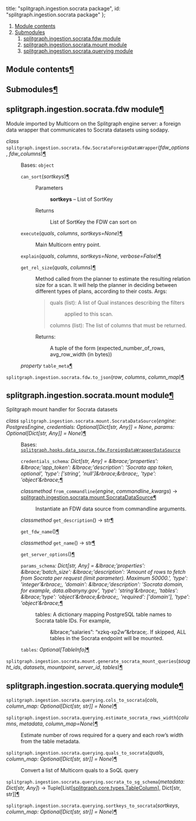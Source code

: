 


  title: "splitgraph.ingestion.socrata package",
  id: "splitgraph.ingestion.socrata package"
};

<div className=" rst-content"><nav className="toc"><ol className="toc-level toc-level-1"><li className="toc-item toc-item-h2"><a className="toc-link toc-link-h2" href="#module-contents">Module contents</a></li><li className="toc-item toc-item-h2"><a className="toc-link toc-link-h2" href="#submodules">Submodules</a><ol className="toc-level toc-level-2"><li className="toc-item toc-item-h2"><a className="toc-link toc-link-h2" href="#splitgraphingestionsocratafdw-module">splitgraph.ingestion.socrata.fdw module</a></li><li className="toc-item toc-item-h2"><a className="toc-link toc-link-h2" href="#splitgraphingestionsocratamount-module">splitgraph.ingestion.socrata.mount module</a></li><li className="toc-item toc-item-h2"><a className="toc-link toc-link-h2" href="#splitgraphingestionsocrataquerying-module">splitgraph.ingestion.socrata.querying module</a></li></ol></li></ol></nav><div className="section" id="module-splitgraph.ingestion.socrata">
<span id="module-contents"></span><h2 id="module-contents">Module contents<a className="headerlink" href="#module-splitgraph.ingestion.socrata" title="Permalink to this headline">¶</a></h2>
</div><div className="section" id="splitgraph-ingestion-socrata-package">

<div className="section" id="submodules">
<h2 id="submodules">Submodules<a className="headerlink" href="#submodules" title="Permalink to this headline">¶</a></h2>
</div>
<div className="section" id="module-splitgraph.ingestion.socrata.fdw">
<span id="splitgraph-ingestion-socrata-fdw-module"></span><h2 id="splitgraphingestionsocratafdw-module">splitgraph.ingestion.socrata.fdw module<a className="headerlink" href="#module-splitgraph.ingestion.socrata.fdw" title="Permalink to this headline">¶</a></h2>
<p>Module imported by Multicorn on the Splitgraph engine server: a foreign data wrapper
that communicates to Socrata datasets using sodapy.</p>
<dl className="py class">
<dt id="splitgraph.ingestion.socrata.fdw.SocrataForeignDataWrapper">
<em className="property"><span className="pre">class</span> </em><code className="sig-prename descclassname"><span className="pre">splitgraph.ingestion.socrata.fdw.</span></code><code className="sig-name descname"><span className="pre">SocrataForeignDataWrapper</span></code><span className="sig-paren">(</span><em className="sig-param"><span className="n"><span className="pre">fdw_options</span></span></em>, <em className="sig-param"><span className="n"><span className="pre">fdw_columns</span></span></em><span className="sig-paren">)</span><a className="headerlink" href="#splitgraph.ingestion.socrata.fdw.SocrataForeignDataWrapper" title="Permalink to this definition">¶</a></dt>
<dd><p>Bases: <code className="xref py py-class docutils literal notranslate"><span className="pre">object</span></code></p>
<dl className="py method">
<dt id="splitgraph.ingestion.socrata.fdw.SocrataForeignDataWrapper.can_sort">
<code className="sig-name descname"><span className="pre">can_sort</span></code><span className="sig-paren">(</span><em className="sig-param"><span className="n"><span className="pre">sortkeys</span></span></em><span className="sig-paren">)</span><a className="headerlink" href="#splitgraph.ingestion.socrata.fdw.SocrataForeignDataWrapper.can_sort" title="Permalink to this definition">¶</a></dt>
<dd><dl className="field-list simple">
<dt className="field-odd">Parameters</dt>
<dd className="field-odd"><p><strong>sortkeys</strong> – List of SortKey</p>
</dd>
<dt className="field-even">Returns</dt>
<dd className="field-even"><p>List of SortKey the FDW can sort on</p>
</dd>
</dl>
</dd></dl>

<dl className="py method">
<dt id="splitgraph.ingestion.socrata.fdw.SocrataForeignDataWrapper.execute">
<code className="sig-name descname"><span className="pre">execute</span></code><span className="sig-paren">(</span><em className="sig-param"><span className="n"><span className="pre">quals</span></span></em>, <em className="sig-param"><span className="n"><span className="pre">columns</span></span></em>, <em className="sig-param"><span className="n"><span className="pre">sortkeys</span></span><span className="o"><span className="pre">=</span></span><span className="default_value"><span className="pre">None</span></span></em><span className="sig-paren">)</span><a className="headerlink" href="#splitgraph.ingestion.socrata.fdw.SocrataForeignDataWrapper.execute" title="Permalink to this definition">¶</a></dt>
<dd><p>Main Multicorn entry point.</p>
</dd></dl>

<dl className="py method">
<dt id="splitgraph.ingestion.socrata.fdw.SocrataForeignDataWrapper.explain">
<code className="sig-name descname"><span className="pre">explain</span></code><span className="sig-paren">(</span><em className="sig-param"><span className="n"><span className="pre">quals</span></span></em>, <em className="sig-param"><span className="n"><span className="pre">columns</span></span></em>, <em className="sig-param"><span className="n"><span className="pre">sortkeys</span></span><span className="o"><span className="pre">=</span></span><span className="default_value"><span className="pre">None</span></span></em>, <em className="sig-param"><span className="n"><span className="pre">verbose</span></span><span className="o"><span className="pre">=</span></span><span className="default_value"><span className="pre">False</span></span></em><span className="sig-paren">)</span><a className="headerlink" href="#splitgraph.ingestion.socrata.fdw.SocrataForeignDataWrapper.explain" title="Permalink to this definition">¶</a></dt>
<dd></dd></dl>

<dl className="py method">
<dt id="splitgraph.ingestion.socrata.fdw.SocrataForeignDataWrapper.get_rel_size">
<code className="sig-name descname"><span className="pre">get_rel_size</span></code><span className="sig-paren">(</span><em className="sig-param"><span className="n"><span className="pre">quals</span></span></em>, <em className="sig-param"><span className="n"><span className="pre">columns</span></span></em><span className="sig-paren">)</span><a className="headerlink" href="#splitgraph.ingestion.socrata.fdw.SocrataForeignDataWrapper.get_rel_size" title="Permalink to this definition">¶</a></dt>
<dd><p>Method called from the planner to estimate the resulting relation
size for a scan.
It will help the planner in deciding between different types of plans,
according to their costs.
Args:</p>
<blockquote>
<div><dl className="simple">
<dt>quals (list): A list of Qual instances describing the filters</dt><dd><p>applied to this scan.</p>
</dd>
</dl>
<p>columns (list): The list of columns that must be returned.</p>
</div></blockquote>
<dl className="simple">
<dt>Returns:</dt><dd><p>A tuple of the form (expected_number_of_rows, avg_row_width (in bytes))</p>
</dd>
</dl>
</dd></dl>

<dl className="py method">
<dt id="splitgraph.ingestion.socrata.fdw.SocrataForeignDataWrapper.table_meta">
<em className="property"><span className="pre">property</span> </em><code className="sig-name descname"><span className="pre">table_meta</span></code><a className="headerlink" href="#splitgraph.ingestion.socrata.fdw.SocrataForeignDataWrapper.table_meta" title="Permalink to this definition">¶</a></dt>
<dd></dd></dl>

</dd></dl>

<dl className="py function">
<dt id="splitgraph.ingestion.socrata.fdw.to_json">
<code className="sig-prename descclassname"><span className="pre">splitgraph.ingestion.socrata.fdw.</span></code><code className="sig-name descname"><span className="pre">to_json</span></code><span className="sig-paren">(</span><em className="sig-param"><span className="n"><span className="pre">row</span></span></em>, <em className="sig-param"><span className="n"><span className="pre">columns</span></span></em>, <em className="sig-param"><span className="n"><span className="pre">column_map</span></span></em><span className="sig-paren">)</span><a className="headerlink" href="#splitgraph.ingestion.socrata.fdw.to_json" title="Permalink to this definition">¶</a></dt>
<dd></dd></dl>

</div>
<div className="section" id="module-splitgraph.ingestion.socrata.mount">
<span id="splitgraph-ingestion-socrata-mount-module"></span><h2 id="splitgraphingestionsocratamount-module">splitgraph.ingestion.socrata.mount module<a className="headerlink" href="#module-splitgraph.ingestion.socrata.mount" title="Permalink to this headline">¶</a></h2>
<p>Splitgraph mount handler for Socrata datasets</p>
<dl className="py class">
<dt id="splitgraph.ingestion.socrata.mount.SocrataDataSource">
<em className="property"><span className="pre">class</span> </em><code className="sig-prename descclassname"><span className="pre">splitgraph.ingestion.socrata.mount.</span></code><code className="sig-name descname"><span className="pre">SocrataDataSource</span></code><span className="sig-paren">(</span><em className="sig-param"><span className="n"><span className="pre">engine</span></span><span className="p"><span className="pre">:</span></span> <span className="n"><span className="pre">PostgresEngine</span></span></em>, <em className="sig-param"><span className="n"><span className="pre">credentials</span></span><span className="p"><span className="pre">:</span></span> <span className="n"><span className="pre">Optional</span><span className="p"><span className="pre">[</span></span><span className="pre">Dict</span><span className="p"><span className="pre">[</span></span><span className="pre">str</span><span className="p"><span className="pre">,</span> </span><span className="pre">Any</span><span className="p"><span className="pre">]</span></span><span className="p"><span className="pre">]</span></span></span> <span className="o"><span className="pre">=</span></span> <span className="default_value"><span className="pre">None</span></span></em>, <em className="sig-param"><span className="n"><span className="pre">params</span></span><span className="p"><span className="pre">:</span></span> <span className="n"><span className="pre">Optional</span><span className="p"><span className="pre">[</span></span><span className="pre">Dict</span><span className="p"><span className="pre">[</span></span><span className="pre">str</span><span className="p"><span className="pre">,</span> </span><span className="pre">Any</span><span className="p"><span className="pre">]</span></span><span className="p"><span className="pre">]</span></span></span> <span className="o"><span className="pre">=</span></span> <span className="default_value"><span className="pre">None</span></span></em><span className="sig-paren">)</span><a className="headerlink" href="#splitgraph.ingestion.socrata.mount.SocrataDataSource" title="Permalink to this definition">¶</a></dt>
<dd><p>Bases: <a className="reference internal" href="splitgraph.hooks.data_source/#splitgraph.hooks.data_source.fdw.ForeignDataWrapperDataSource" title="splitgraph.hooks.data_source.fdw.ForeignDataWrapperDataSource"><code className="xref py py-class docutils literal notranslate"><span className="pre">splitgraph.hooks.data_source.fdw.ForeignDataWrapperDataSource</span></code></a></p>
<dl className="py attribute">
<dt id="splitgraph.ingestion.socrata.mount.SocrataDataSource.credentials_schema">
<code className="sig-name descname"><span className="pre">credentials_schema</span></code><em className="property"><span className="pre">:</span> <span className="pre">Dict</span><span className="p"><span className="pre">[</span></span><span className="pre">str</span><span className="p"><span className="pre">,</span> </span><span className="pre">Any</span><span className="p"><span className="pre">]</span></span></em><em className="property"> <span className="pre">=</span> <span className="pre">&#38;lbrace;'properties':</span> <span className="pre">&#38;lbrace;'app_token':</span> <span className="pre">&#38;lbrace;'description':</span> <span className="pre">'Socrata</span> <span className="pre">app</span> <span className="pre">token,</span> <span className="pre">optional',</span> <span className="pre">'type':</span> <span className="pre">['string',</span> <span className="pre">'null']&#38;rbrace;&#38;rbrace;,</span> <span className="pre">'type':</span> <span className="pre">'object'&#38;rbrace;</span></em><a className="headerlink" href="#splitgraph.ingestion.socrata.mount.SocrataDataSource.credentials_schema" title="Permalink to this definition">¶</a></dt>
<dd></dd></dl>

<dl className="py method">
<dt id="splitgraph.ingestion.socrata.mount.SocrataDataSource.from_commandline">
<em className="property"><span className="pre">classmethod</span> </em><code className="sig-name descname"><span className="pre">from_commandline</span></code><span className="sig-paren">(</span><em className="sig-param"><span className="n"><span className="pre">engine</span></span></em>, <em className="sig-param"><span className="n"><span className="pre">commandline_kwargs</span></span></em><span className="sig-paren">)</span> → <a className="reference internal" href="#splitgraph.ingestion.socrata.mount.SocrataDataSource" title="splitgraph.ingestion.socrata.mount.SocrataDataSource"><span className="pre">splitgraph.ingestion.socrata.mount.SocrataDataSource</span></a><a className="headerlink" href="#splitgraph.ingestion.socrata.mount.SocrataDataSource.from_commandline" title="Permalink to this definition">¶</a></dt>
<dd><p>Instantiate an FDW data source from commandline arguments.</p>
</dd></dl>

<dl className="py method">
<dt id="splitgraph.ingestion.socrata.mount.SocrataDataSource.get_description">
<em className="property"><span className="pre">classmethod</span> </em><code className="sig-name descname"><span className="pre">get_description</span></code><span className="sig-paren">(</span><span className="sig-paren">)</span> → <span className="pre">str</span><a className="headerlink" href="#splitgraph.ingestion.socrata.mount.SocrataDataSource.get_description" title="Permalink to this definition">¶</a></dt>
<dd></dd></dl>

<dl className="py method">
<dt id="splitgraph.ingestion.socrata.mount.SocrataDataSource.get_fdw_name">
<code className="sig-name descname"><span className="pre">get_fdw_name</span></code><span className="sig-paren">(</span><span className="sig-paren">)</span><a className="headerlink" href="#splitgraph.ingestion.socrata.mount.SocrataDataSource.get_fdw_name" title="Permalink to this definition">¶</a></dt>
<dd></dd></dl>

<dl className="py method">
<dt id="splitgraph.ingestion.socrata.mount.SocrataDataSource.get_name">
<em className="property"><span className="pre">classmethod</span> </em><code className="sig-name descname"><span className="pre">get_name</span></code><span className="sig-paren">(</span><span className="sig-paren">)</span> → <span className="pre">str</span><a className="headerlink" href="#splitgraph.ingestion.socrata.mount.SocrataDataSource.get_name" title="Permalink to this definition">¶</a></dt>
<dd></dd></dl>

<dl className="py method">
<dt id="splitgraph.ingestion.socrata.mount.SocrataDataSource.get_server_options">
<code className="sig-name descname"><span className="pre">get_server_options</span></code><span className="sig-paren">(</span><span className="sig-paren">)</span><a className="headerlink" href="#splitgraph.ingestion.socrata.mount.SocrataDataSource.get_server_options" title="Permalink to this definition">¶</a></dt>
<dd></dd></dl>

<dl className="py attribute">
<dt id="splitgraph.ingestion.socrata.mount.SocrataDataSource.params_schema">
<code className="sig-name descname"><span className="pre">params_schema</span></code><em className="property"><span className="pre">:</span> <span className="pre">Dict</span><span className="p"><span className="pre">[</span></span><span className="pre">str</span><span className="p"><span className="pre">,</span> </span><span className="pre">Any</span><span className="p"><span className="pre">]</span></span></em><em className="property"> <span className="pre">=</span> <span className="pre">&#38;lbrace;'properties':</span> <span className="pre">&#38;lbrace;'batch_size':</span> <span className="pre">&#38;lbrace;'description':</span> <span className="pre">'Amount</span> <span className="pre">of</span> <span className="pre">rows</span> <span className="pre">to</span> <span className="pre">fetch</span> <span className="pre">from</span> <span className="pre">Socrata</span> <span className="pre">per</span> <span className="pre">request</span> <span className="pre">(limit</span> <span className="pre">parameter).</span> <span className="pre">Maximum</span> <span className="pre">50000.',</span> <span className="pre">'type':</span> <span className="pre">'integer'&#38;rbrace;,</span> <span className="pre">'domain':</span> <span className="pre">&#38;lbrace;'description':</span> <span className="pre">'Socrata</span> <span className="pre">domain,</span> <span className="pre">for</span> <span className="pre">example,</span> <span className="pre">data.albanyny.gov',</span> <span className="pre">'type':</span> <span className="pre">'string'&#38;rbrace;,</span> <span className="pre">'tables':</span> <span className="pre">&#38;lbrace;'type':</span> <span className="pre">'object'&#38;rbrace;&#38;rbrace;,</span> <span className="pre">'required':</span> <span className="pre">['domain'],</span> <span className="pre">'type':</span> <span className="pre">'object'&#38;rbrace;</span></em><a className="headerlink" href="#splitgraph.ingestion.socrata.mount.SocrataDataSource.params_schema" title="Permalink to this definition">¶</a></dt>
<dd><dl className="simple">
<dt>tables: A dictionary mapping PostgreSQL table names to Socrata table IDs. For example,</dt><dd><p>&#38;lbrace;“salaries”: “xzkq-xp2w”&#38;rbrace;. If skipped, ALL tables in the Socrata endpoint will be mounted.</p>
</dd>
</dl>
</dd></dl>

<dl className="py attribute">
<dt id="splitgraph.ingestion.socrata.mount.SocrataDataSource.tables">
<code className="sig-name descname"><span className="pre">tables</span></code><em className="property"><span className="pre">:</span> <span className="pre">Optional</span><span className="p"><span className="pre">[</span></span><span className="pre">TableInfo</span><span className="p"><span className="pre">]</span></span></em><a className="headerlink" href="#splitgraph.ingestion.socrata.mount.SocrataDataSource.tables" title="Permalink to this definition">¶</a></dt>
<dd></dd></dl>

</dd></dl>

<dl className="py function">
<dt id="splitgraph.ingestion.socrata.mount.generate_socrata_mount_queries">
<code className="sig-prename descclassname"><span className="pre">splitgraph.ingestion.socrata.mount.</span></code><code className="sig-name descname"><span className="pre">generate_socrata_mount_queries</span></code><span className="sig-paren">(</span><em className="sig-param"><span className="n"><span className="pre">sought_ids</span></span></em>, <em className="sig-param"><span className="n"><span className="pre">datasets</span></span></em>, <em className="sig-param"><span className="n"><span className="pre">mountpoint</span></span></em>, <em className="sig-param"><span className="n"><span className="pre">server_id</span></span></em>, <em className="sig-param"><span className="n"><span className="pre">tables</span></span></em><span className="sig-paren">)</span><a className="headerlink" href="#splitgraph.ingestion.socrata.mount.generate_socrata_mount_queries" title="Permalink to this definition">¶</a></dt>
<dd></dd></dl>

</div>
<div className="section" id="module-splitgraph.ingestion.socrata.querying">
<span id="splitgraph-ingestion-socrata-querying-module"></span><h2 id="splitgraphingestionsocrataquerying-module">splitgraph.ingestion.socrata.querying module<a className="headerlink" href="#module-splitgraph.ingestion.socrata.querying" title="Permalink to this headline">¶</a></h2>
<dl className="py function">
<dt id="splitgraph.ingestion.socrata.querying.cols_to_socrata">
<code className="sig-prename descclassname"><span className="pre">splitgraph.ingestion.socrata.querying.</span></code><code className="sig-name descname"><span className="pre">cols_to_socrata</span></code><span className="sig-paren">(</span><em className="sig-param"><span className="n"><span className="pre">cols</span></span></em>, <em className="sig-param"><span className="n"><span className="pre">column_map</span></span><span className="p"><span className="pre">:</span></span> <span className="n"><span className="pre">Optional</span><span className="p"><span className="pre">[</span></span><span className="pre">Dict</span><span className="p"><span className="pre">[</span></span><span className="pre">str</span><span className="p"><span className="pre">,</span> </span><span className="pre">str</span><span className="p"><span className="pre">]</span></span><span className="p"><span className="pre">]</span></span></span> <span className="o"><span className="pre">=</span></span> <span className="default_value"><span className="pre">None</span></span></em><span className="sig-paren">)</span><a className="headerlink" href="#splitgraph.ingestion.socrata.querying.cols_to_socrata" title="Permalink to this definition">¶</a></dt>
<dd></dd></dl>

<dl className="py function">
<dt id="splitgraph.ingestion.socrata.querying.estimate_socrata_rows_width">
<code className="sig-prename descclassname"><span className="pre">splitgraph.ingestion.socrata.querying.</span></code><code className="sig-name descname"><span className="pre">estimate_socrata_rows_width</span></code><span className="sig-paren">(</span><em className="sig-param"><span className="n"><span className="pre">columns</span></span></em>, <em className="sig-param"><span className="n"><span className="pre">metadata</span></span></em>, <em className="sig-param"><span className="n"><span className="pre">column_map</span></span><span className="o"><span className="pre">=</span></span><span className="default_value"><span className="pre">None</span></span></em><span className="sig-paren">)</span><a className="headerlink" href="#splitgraph.ingestion.socrata.querying.estimate_socrata_rows_width" title="Permalink to this definition">¶</a></dt>
<dd><p>Estimate number of rows required for a query and each row’s width
from the table metadata.</p>
</dd></dl>

<dl className="py function">
<dt id="splitgraph.ingestion.socrata.querying.quals_to_socrata">
<code className="sig-prename descclassname"><span className="pre">splitgraph.ingestion.socrata.querying.</span></code><code className="sig-name descname"><span className="pre">quals_to_socrata</span></code><span className="sig-paren">(</span><em className="sig-param"><span className="n"><span className="pre">quals</span></span></em>, <em className="sig-param"><span className="n"><span className="pre">column_map</span></span><span className="p"><span className="pre">:</span></span> <span className="n"><span className="pre">Optional</span><span className="p"><span className="pre">[</span></span><span className="pre">Dict</span><span className="p"><span className="pre">[</span></span><span className="pre">str</span><span className="p"><span className="pre">,</span> </span><span className="pre">str</span><span className="p"><span className="pre">]</span></span><span className="p"><span className="pre">]</span></span></span> <span className="o"><span className="pre">=</span></span> <span className="default_value"><span className="pre">None</span></span></em><span className="sig-paren">)</span><a className="headerlink" href="#splitgraph.ingestion.socrata.querying.quals_to_socrata" title="Permalink to this definition">¶</a></dt>
<dd><p>Convert a list of Multicorn quals to a SoQL query</p>
</dd></dl>

<dl className="py function">
<dt id="splitgraph.ingestion.socrata.querying.socrata_to_sg_schema">
<code className="sig-prename descclassname"><span className="pre">splitgraph.ingestion.socrata.querying.</span></code><code className="sig-name descname"><span className="pre">socrata_to_sg_schema</span></code><span className="sig-paren">(</span><em className="sig-param"><span className="n"><span className="pre">metadata</span></span><span className="p"><span className="pre">:</span></span> <span className="n"><span className="pre">Dict</span><span className="p"><span className="pre">[</span></span><span className="pre">str</span><span className="p"><span className="pre">,</span> </span><span className="pre">Any</span><span className="p"><span className="pre">]</span></span></span></em><span className="sig-paren">)</span> → <span className="pre">Tuple</span><span className="p"><span className="pre">[</span></span><span className="pre">List</span><span className="p"><span className="pre">[</span></span><a className="reference internal" href="splitgraph.core/#splitgraph.core.types.TableColumn" title="splitgraph.core.types.TableColumn"><span className="pre">splitgraph.core.types.TableColumn</span></a><span className="p"><span className="pre">]</span></span><span className="p"><span className="pre">,</span> </span><span className="pre">Dict</span><span className="p"><span className="pre">[</span></span><span className="pre">str</span><span className="p"><span className="pre">,</span> </span><span className="pre">str</span><span className="p"><span className="pre">]</span></span><span className="p"><span className="pre">]</span></span><a className="headerlink" href="#splitgraph.ingestion.socrata.querying.socrata_to_sg_schema" title="Permalink to this definition">¶</a></dt>
<dd></dd></dl>

<dl className="py function">
<dt id="splitgraph.ingestion.socrata.querying.sortkeys_to_socrata">
<code className="sig-prename descclassname"><span className="pre">splitgraph.ingestion.socrata.querying.</span></code><code className="sig-name descname"><span className="pre">sortkeys_to_socrata</span></code><span className="sig-paren">(</span><em className="sig-param"><span className="n"><span className="pre">sortkeys</span></span></em>, <em className="sig-param"><span className="n"><span className="pre">column_map</span></span><span className="p"><span className="pre">:</span></span> <span className="n"><span className="pre">Optional</span><span className="p"><span className="pre">[</span></span><span className="pre">Dict</span><span className="p"><span className="pre">[</span></span><span className="pre">str</span><span className="p"><span className="pre">,</span> </span><span className="pre">str</span><span className="p"><span className="pre">]</span></span><span className="p"><span className="pre">]</span></span></span> <span className="o"><span className="pre">=</span></span> <span className="default_value"><span className="pre">None</span></span></em><span className="sig-paren">)</span><a className="headerlink" href="#splitgraph.ingestion.socrata.querying.sortkeys_to_socrata" title="Permalink to this definition">¶</a></dt>
<dd></dd></dl>

</div>

</div>
</div>

